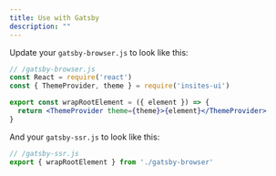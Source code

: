 ```yaml
---
title: Use with Gatsby
description: ""
---
```


Update your `gatsby-browser.js` to look like this:

```jsx
// /gatsby-browser.js
const React = require('react')
const { ThemeProvider, theme } = require('insites-ui')

export const wrapRootElement = ({ element }) => {
  return <ThemeProvider theme={theme}>{element}</ThemeProvider>
}
```

And your `gatsby-ssr.js` to look like this:

```jsx
// /gatsby-ssr.js
export { wrapRootElement } from './gatsby-browser'
```
